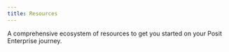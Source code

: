 ```yaml
---
title: Resources
---
```


A comprehensive ecosystem of resources to get you started on your Posit Enterprise journey.

